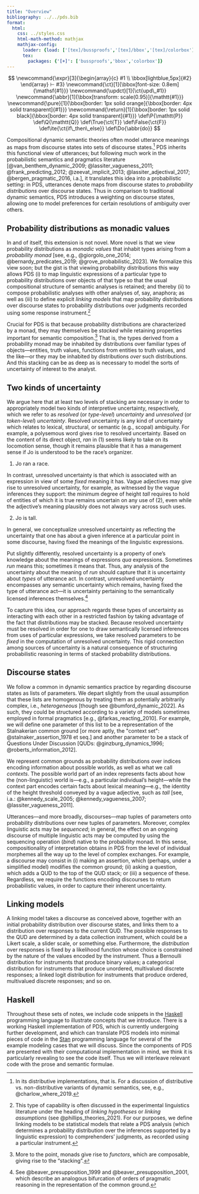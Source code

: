 ```yaml
---
title: "Overview"
bibliography: ../../pds.bib
format:
  html:
    css: ../styles.css
    html-math-method: mathjax
    mathjax-config:
      loader: {load: ['[tex]/bussproofs','[tex]/bbox','[tex]/colorbox']}
      tex:
        packages: {'[+]': ['bussproofs','bbox','colorbox']}
---
```


::: {.hidden}
$$
\newcommand{\expr}[3]{\begin{array}{c}
#1 \\
\bbox[lightblue,5px]{#2}
\end{array} ⊢ #3}
\newcommand{\ct}[1]{\bbox[font-size: 0.8em]{\mathsf{#1}}}
\newcommand{\updct}[1]{\ct{upd\_#1}}
\newcommand{\abbr}[1]{\bbox[transform: scale(0.95)]{\mathtt{#1}}}
\newcommand{\pure}[1]{\bbox[border: 1px solid orange]{\bbox[border: 4px solid transparent]{#1}}}
\newcommand{\return}[1]{\bbox[border: 1px solid black]{\bbox[border: 4px solid transparent]{#1}}}
\def\P{\mathtt{P}}
\def\Q{\mathtt{Q}}
\def\True{\ct{T}}
\def\False{\ct{F}}
\def\ite{\ct{if\_then\_else}}
\def\Do{\abbr{do}}
$$
:::

Compositional dynamic semantic theories often model utterance meanings as maps from discourse states into sets of discourse states.^[
	In its distributive implementations, that is.
	For a discussion of distributive vs. non-distributive variants of dynamic semantics, see, e.g., @charlow_where_2019.
]
PDS inherits this functional view of utterances; 
but following much work in the probabilistic semantics and pragmatics literature [@van_benthem_dynamic_2009; @lassiter_vagueness_2011; @frank_predicting_2012; @zeevat_implicit_2013; @lassiter_adjectival_2017; @bergen_pragmatic_2016, i.a.], it translates this idea into a probabilistic setting:
in PDS, utterances denote maps from discourse states to *probability distributions* over discourse states.
Thus in comparison to traditional dynamic semantics, PDS introduces a weighting on discourse states, allowing one to model preferences for certain resolutions of ambiguity over others.

## Probability distributions as monadic values

In and of itself, this extension is not novel.
More novel is that we view probability distributions as *monadic values* that inhabit types arising from a *probability monad* [see, e.g., @giorgolo_one_2014; @bernardy_predicates_2019; @grove_probabilistic_2023].
We formalize this view soon;
but the gist is that viewing probability distributions this way allows PDS (i) to map linguistic expressions of a particular type to probability distributions over objects of that type so that the usual compositional structure of semantic analyses is retained;
and thereby (ii) to compose probabilistic analyses with other analyses of, say, anaphora;
as well as (iii) to define explicit *linking models* that map probability distributions over discourse states to probability distributions over judgments recorded using some response instrument.^[
  This type of capability is often discussed in the experimental linguistics literature under the heading of *linking hypotheses* or *linking assumptions* (see @phillips_theories_2021).
  For our purposes, we define linking models to be statistical models that relate a PDS analysis (which determines a probability distribution over the inferences supported by a linguistic expression) to comprehenders' judgments, as recorded using a particular instrument.
]

Crucial for PDS is that because probability distributions are characterized by a monad, they may themselves be *stacked* while retaining properties important for semantic composition.^[
  More to the point, monads give rise to *functors*, which are composable, giving rise to the "stacking".
]
That is, the types derived from a probability monad may be inhabited by distributions over familiar types of objects---entities, truth values, functions from entities to truth values, and the like---or they may be inhabited by distributions *over* such distributions.
And this stacking can be as deep as is necessary to model the sorts of uncertainty of interest to the analyst.

## Two kinds of uncertainty

We argue here that at least two levels of stacking are necessary in order to appropriately model two kinds of interpretive uncertainty, respectively, which we refer to as *resolved* (or *type-level*) *uncertainty* and *unresolved* (or *token-level*) *uncertainty*.
Resolved uncertainty is any kind of uncertainty which relates to lexical, structural, or semantic (e.g., scopal) ambiguity.
For example, a polysemous word gives rise to resolved uncertainty.
Based on the content of its direct object, *ran* in (@ex-run-sketch) seems likely to take on its locomotion sense, though it remains plausible that it has a management sense if Jo is understood to be the race's organizer.

(@ex-run-sketch) Jo ran a race.

In contrast, unresolved uncertainty is that which is associated with an expression in view of some *fixed* meaning it has.
Vague adjectives may give rise to unresolved uncertainty, for example, as witnessed by the vague inferences they support:
the minimum degree of height *tall* requires to hold of entities of which it is true remains uncertain on any use of (@ex-tall-sketch), even while the adjective's meaning plausibly does not always vary across such uses.

(@ex-tall-sketch) Jo is tall.

In general, we conceptualize unresolved uncertainty as reflecting the uncertainty that one has about a given inference at a particular point in some discourse, having fixed the meanings of the linguistic expressions.

Put slightly differently, resolved uncertainty is a property of one's knowledge about the meanings of expressions *qua* expressions.
Sometimes *run* means this;
sometimes it means that.
Thus, any analysis of the uncertainty about the meaning of *run* should capture that it is uncertainty about *types* of utterance act.
In contrast, unresolved uncertainty encompasses any semantic uncertainty which remains, having fixed the type of utterance act---it is uncertainty pertaining to the semantically licensed inferences themselves.^[
  See @beaver_presupposition_1999 and @beaver_presupposition_2001, which describe an analogous bifurcation of orders of pragmatic reasoning in the representation of the common ground.
]

To capture this idea, our approach regards these types of uncertainty as interacting with each other in a restricted fashion by taking advantage of the fact that distributions may be stacked.
Because resolved uncertainty must be resolved in order for one to draw semantically licensed inferences from uses of particular expressions, we take resolved parameters to be *fixed* in the computation of unresolved uncertainty.
This rigid connection among sources of uncertainty is a natural consequence of structuring probabilistic reasoning in terms of stacked probability distributions.

## Discourse states

We follow a common in dynamic semantics practice by regarding discourse states as lists of parameters.
We depart slightly from the usual assumption that these lists are homogenous by treating them as potentially arbitrarily complex, i.e., *heterogeneous* [though see @bumford_dynamic_2022].
As such, they could be structured according to a variety of models sometimes employed in formal pragmatics [e.g., @farkas_reacting_2010].
For example, we will define one parameter of this list to be a representation of the Stalnakerian common ground [or more aptly, the "context set": @stalnaker_assertion_1978 et seq.] and another parameter to be a stack of Questions Under Discussion [QUDs: @ginzburg_dynamics_1996; @roberts_information_2012].

We represent common grounds as probability distributions over indices encoding information about possible worlds, as well as what we call *contexts*.
The possible world part of an index represents facts about how the (non-linguistic) world is---e.g., a particular individual's height---while the context part encodes certain facts about lexical meaning---e.g., the identity of the height threshold conveyed by a vague adjective, such as *tall* [see, i.a.: @kennedy_scale_2005; @kennedy_vagueness_2007; @lassiter_vagueness_2011].

Utterances---and more broadly, discourses---map tuples of parameters onto probability distributions over new tuples of parameters.
Moreover, complex linguistic acts may be *sequenced*;
in general, the effect on an ongoing discourse of multiple linguistic acts may be computed by using the sequencing operation (*bind*) native to the probability monad.
In this sense, compositionality of interpretation obtains in PDS from the level of individual morphemes all the way up to the level of complex exchanges.
For example, a discourse may consist in (i) making an assertion, which (perhaps, under a simplified model) modifies the common ground; 
(ii) asking a question, which adds a QUD to the top of the QUD stack;
or (iii) a sequence of these.
Regardless, we require the functions encoding discourses to return probabilistic values, in order to capture their inherent uncertainty.

## Linking models

A linking model takes a discourse as conceived above, together with an initial probability distribution over discourse states, and links them to a distribution over responses to the current QUD.
The possible responses to the QUD are determined by a data collection instrument, which could be a Likert scale, a slider scale, or something else.
Furthermore, the *distribution* over responses is fixed by a likelihood function whose choice is constrained by the nature of the values encoded by the instrument. 
Thus a Bernoulli distribution for instruments that produce binary values; 
a categorical distribution for instruments that produce unordered, multivalued discrete responses;
a linked logit distribution for instruments that produce ordered, multivalued discrete responses;
and so on.

## Haskell

Throughout these sets of notes, we include code snippets in the [Haskell](https://www.haskell.org/) programming language to illustrate concepts that we introduce.
There is a working Haskell implementation of PDS, which is currently undergoing further development, and which can translate PDS models into minimal pieces of code in the [Stan](https://mc-stan.org/) programming language for several of the example modeling cases that we will discuss.
Since the components of PDS are presented with their computational implementation in mind, we think it is particularly revealing to see the code itself.
Thus we will interleave relevant code with the prose and semantic formulae.
